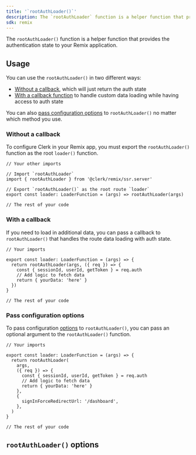 ```yaml
---
title: '`rootAuthLoader()`'
description: The `rootAuthLoader` function is a helper function that provides the authentication state to your Remix application.
sdk: remix
---
```


The `rootAuthLoader()` function is a helper function that provides the authentication state to your Remix application.

## Usage

You can use the `rootAuthLoader()` in two different ways:

- [Without a callback](#without-a-callback), which will just return the auth state
- [With a callback function](#with-a-callback) to handle custom data loading while having access to auth state

You can also [pass configuration options](#pass-configuration-options) to `rootAuthLoader()` no matter which method you use.

### Without a callback

To configure Clerk in your Remix app, you must export the `rootAuthLoader()` function as the root `loader()` function.

```tsx {{ filename: 'app/root.tsx', mark: [1, [4, 5], [15, 16]] }}
// Your other imports

// Import `rootAuthLoader`
import { rootAuthLoader } from '@clerk/remix/ssr.server'

// Export `rootAuthLoader()` as the root route `loader`
export const loader: LoaderFunction = (args) => rootAuthLoader(args)

// The rest of your code
```

### With a callback

If you need to load in additional data, you can pass a callback to `rootAuthLoader()` that handles the route data loading with auth state.

```tsx {{ filename: 'app/root.tsx' }}
// Your imports

export const loader: LoaderFunction = (args) => {
  return rootAuthLoader(args, ({ req }) => {
    const { sessionId, userId, getToken } = req.auth
    // Add logic to fetch data
    return { yourData: 'here' }
  })
}

// The rest of your code
```

### Pass configuration options

To pass configuration [options](#root-auth-loader-options) to `rootAuthLoader()`, you can pass an optional argument to the `rootAuthLoader()` function.

```tsx {{ filename: 'app/root.tsx' }}
// Your imports

export const loader: LoaderFunction = (args) => {
  return rootAuthLoader(
    args,
    ({ req }) => {
      const { sessionId, userId, getToken } = req.auth
      // Add logic to fetch data
      return { yourData: 'here' }
    },
    {
      signInForceRedirectUrl: '/dashboard',
    },
  )
}

// The rest of your code
```

## `rootAuthLoader()` options

<Include src="_partials/root-auth-loader" />
